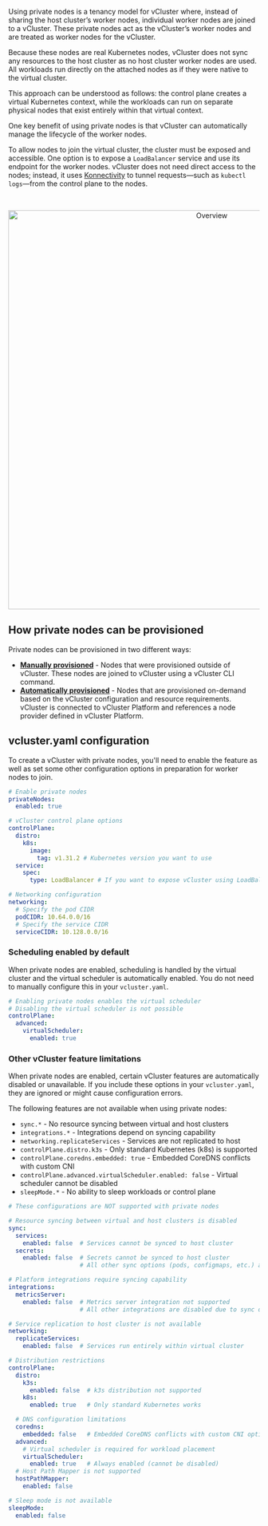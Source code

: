 Using private nodes is a tenancy model for vCluster where, instead of sharing the host cluster’s worker nodes, individual worker nodes are joined to a vCluster.
 These private nodes act as the vCluster’s worker nodes and are treated as worker nodes for the vCluster. 

Because these nodes are real Kubernetes nodes, vCluster does not sync any resources to the host cluster as no host cluster worker nodes are used. All workloads run directly on the attached nodes as if they were native to the virtual cluster.

This approach can be understood as follows: the control plane creates a virtual Kubernetes context, while the workloads can run on separate physical nodes that exist entirely within that virtual context.

One key benefit of using private nodes is that vCluster can automatically manage the lifecycle of the worker nodes.

To allow nodes to join the virtual cluster, the cluster must be exposed and accessible. One option is to expose a `LoadBalancer` service and use its endpoint for the worker nodes. vCluster does not need direct access to the nodes; instead, it uses [Konnectivity](https://kubernetes.io/docs/tasks/extend-kubernetes/setup-konnectivity/) to tunnel requests—such as `kubectl logs`—from the control plane to the nodes.


<br />

<center>

<img
src="/docs/media/private-nodes/architecture.png"
width='800'
alt="Overview"
/>
</center>

<!-- vale off -->


## How private nodes can be provisioned

Private nodes can be provisioned in two different ways: 

* **[Manually provisioned](../../../deploy/worker-nodes/private-nodes/join)** - Nodes that were provisioned outside of vCluster. These nodes are joined to vCluster using a vCluster CLI command. 
* **[Automatically provisioned](./auto-nodes)** -  Nodes that are provisioned on-demand based on the vCluster configuration and resource requirements. vCluster is connected to vCluster Platform and references a node provider defined in 
vCluster Platform.


## vcluster.yaml configuration

To create a vCluster with private nodes, you'll need to enable the feature as well as set some other configuration options in preparation for worker nodes to join.

```yaml title="Enable private nodes"
# Enable private nodes
privateNodes:
  enabled: true

# vCluster control plane options
controlPlane:
  distro:
    k8s:
      image:
        tag: v1.31.2 # Kubernetes version you want to use
  service:
    spec:
      type: LoadBalancer # If you want to expose vCluster using LoadBalancer (Recommended option)

# Networking configuration
networking:
  # Specify the pod CIDR
  podCIDR: 10.64.0.0/16
  # Specify the service CIDR
  serviceCIDR: 10.128.0.0/16
```

### Scheduling enabled by default

When private nodes are enabled, scheduling is handled by the virtual cluster and the virtual scheduler is automatically enabled. You do not need to manually configure this in your `vcluster.yaml`.

```yaml title="Virtual scheduler automatically enabled with private nodes"
# Enabling private nodes enables the virtual scheduler
# Disabling the virtual scheduler is not possible
controlPlane:
  advanced:
    virtualScheduler:
      enabled: true
```
### Other vCluster feature limitations

When private nodes are enabled, certain vCluster features are automatically disabled or unavailable. If you include these options in your `vcluster.yaml`, they are ignored or might cause configuration errors.

The following features are not available when using private nodes:

- `sync.*` - No resource syncing between virtual and host clusters
- `integrations.*` - Integrations depend on syncing capability
- `networking.replicateServices` - Services are not replicated to host
- `controlPlane.distro.k3s` - Only standard Kubernetes (k8s) is supported
- `controlPlane.coredns.embedded: true` - Embedded CoreDNS conflicts with custom CNI
- `controlPlane.advanced.virtualScheduler.enabled: false` - Virtual scheduler cannot be disabled
- `sleepMode.*` - No ability to sleep workloads or control plane


```yaml title="Unsupported vcluster.yaml options with private nodes"
# These configurations are NOT supported with private nodes

# Resource syncing between virtual and host clusters is disabled
sync:
  services:
    enabled: false  # Services cannot be synced to host cluster
  secrets:
    enabled: false  # Secrets cannot be synced to host cluster
                    # All other sync options (pods, configmaps, etc.) are also disabled

# Platform integrations require syncing capability
integrations:
  metricsServer:
    enabled: false  # Metrics server integration not supported
                    # All other integrations are disabled due to sync dependency

# Service replication to host cluster is not available
networking:
  replicateServices:
    enabled: false  # Services run entirely within virtual cluster

# Distribution restrictions
controlPlane:
  distro:
    k3s:
      enabled: false  # k3s distribution not supported
    k8s:
      enabled: true   # Only standard Kubernetes works

  # DNS configuration limitations
  coredns:
    embedded: false   # Embedded CoreDNS conflicts with custom CNI options
  advanced:
    # Virtual scheduler is required for workload placement
    virtualScheduler:
      enabled: true   # Always enabled (cannot be disabled)
  # Host Path Mapper is not supported
  hostPathMapper:
    enabled: false

# Sleep mode is not available
sleepMode:
  enabled: false
```



